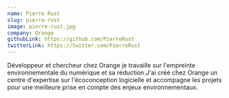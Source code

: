 ```yaml
---
name: Pierre Rust
slug: pierre-rust
image: pierre-rust.jpg
company: Orange
githubLink: https://github.com/PierreRust
twitterLink: https://twitter.com/PierreRust
---
```


Développeur et chercheur chez Orange je travaille sur l'empreinte
environnementale du numérique et sa réduction.J'ai créé chez Orange un centre
d'expertise sur l'écoconception logicielle et accompagne les projets pour une
meilleure prise en compte des enjeux environnementaux.

